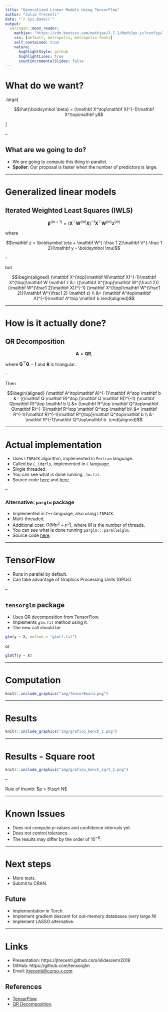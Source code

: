 ```yaml
---
title: "Generalized Linear Models Using TensorFlow"
author: "Julio Trecenti"
date: "`r Sys.Date()`"
output:
  xaringan::moon_reader:
    mathjax: "https://cdn.bootcss.com/mathjax/2.7.1/MathJax.js?config=TeX-MML-AM_HTMLorMML"
    css: [default, metropolis, metropolis-fonts]
    self_contained: true
    nature:
      highlightStyle: github
      highlightLines: true
      countIncrementalSlides: false
---
```


<style type="text/css">
.remark-slide-content {
    font-size: 25px;
    padding: 1em 4em 1em 4em;
}
</style>

# What do we want?

.large[

$$\hat{\boldsymbol \beta} = (\mathbf X^\top\mathbf X)^{-1}\mathbf X^\top\mathbf y$$

]

--

## What are we going to do?

- We are going to compute this thing in parallel.
- **Spoiler**: Our proposal is faster when the number of predictors is large.

---

# Generalized linear models

## Iterated Weighted Least Squares (IWLS)

$$\boldsymbol\beta^{(m+1)} = (\mathbf X^{\top}\mathbf W^{(m)}\mathbf X)^{-1}\mathbf X^{\top}\mathbf W^{(m)} \mathbf z^{(m)}$$

where

$$\mathbf z = \boldsymbol \eta + \mathbf W^{-\frac 1 2}\mathbf V^{-\frac 1 2}(\mathbf y - \boldsymbol \mu)$$

--

but

$$\begin{aligned}
(\mathbf X^{\top}\mathbf W\mathbf X)^{-1}\mathbf X^{\top}\mathbf W \mathbf z &= ((\mathbf X^{\top}\mathbf W^{\frac1 2})(\mathbf W^{\frac1 2}\mathbf X))^{-1} (\mathbf X^{\top}\mathbf W^{\frac1 2})(\mathbf W^{\frac1 2} \mathbf z) \\
&= (\mathbf A^\top\mathbf A)^{-1}\mathbf A^\top \mathbf b 
\end{aligned}$$

---

# How is it actually done?

## QR Decomposition

$$\mathbf A = \mathbf Q\mathbf R,$$

where $\mathbf Q^\top\mathbf Q = \mathbf I$ and $\mathbf R$ is triangular.

--

Then

$$\begin{aligned}
(\mathbf A^\top\mathbf A)^{-1}\mathbf A^\top \mathbf b &= ((\mathbf Q \mathbf R)^\top (\mathbf Q \mathbf R))^{-1} (\mathbf Q\mathbf R)^\top \mathbf b \\
&= (\mathbf R^\top \mathbf Q^\top\mathbf Q\mathbf R)^{-1}\mathbf R^\top \mathbf Q^\top \mathbf b\\
&= \mathbf R^{-1}(\mathbf R)^{-1}\mathbf R^{\top}\mathbf Q^\top\mathbf b \\
&= \mathbf R^{-1}\mathbf Q^\top\mathbf b.
\end{aligned}$$

---

# Actual implementation

- Uses `LINPACK` algorithm, implemented in `Fortran` language.
- Called by `C_Cdqrls`, implemented in `C` language.
- Single threaded.
- You can see what is done running `.lm.fit`. 
- Source code [here](https://github.com/SurajGupta/r-source/blob/master/src/library/stats/src/lm.c) and [here](https://github.com/SurajGupta/r-source/blob/a28e609e72ed7c47f6ddfbb86c85279a0750f0b7/src/appl/dqrls.f).

--

### Alternative: `parglm` package

- Implemented in `C++` language, also using `LINPACK`.
- Multi-threaded.
- Additional cost: $O(Mp^2+p^3)$, where $M$ is the number of threads.
- You can see what is done running `parglm:::parallelglm`. 
- Source code [here](https://github.com/boennecd/parglm/blob/master/src/parallel_qr.cpp).

---

# TensorFlow

- Runs in parallel by default.
- Can take advantage of Graphics Processing Units (GPUs)

--

## `tensorglm` package

- Uses QR decomposition from TensorFlow.
- Implements `glm.fit` method using it.
- The new call should be

```r
glm(y ~ X, method = "glmtf.fit")
```

or

```r
glmtf(y ~ X)
```


---

# Computation

```r
knitr::include_graphics("img/TensorBoard.png")
```

---

# Results

```r
knitr::include_graphics("img/grafico_bench_1.png")
```

---

# Results - Square root

```r
knitr::include_graphics("img/grafico_bench_sqrt_1.png")
```

--

Rule of thumb: $p > 5\sqrt N$

---

# Known Issues

- Does not compute $p$-values and confidence intervals yet.
- Does not control tolerance.
- The results may differ by the order of $10^{-6}$.

---

# Next steps

- More tests.
- Submit to CRAN.

## Future

- Implementation in Torch.
- Implement gradient descent for out-memory databases (very large $N$)
- Implement LASSO alternative.

---

# Links

- Presentation: https://jtrecenti.github.com/slides/emr2019
- GitHub: https://github.com/tensorglm
- Email: [jtrecenti@curso-r.com](mailto:jtrecenti@curso-r.com)

## References

- [TensorFlow](https://www.tensorflow.org/).
- [QR Decomposition](https://www.tensorflow.org/api_docs/python/tf/linalg/qr).
